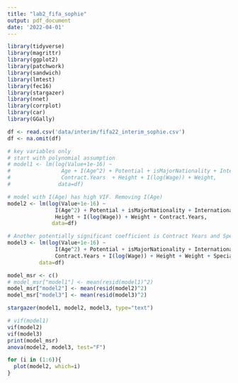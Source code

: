 ```yaml
---
title: "lab2_fifa_sophie"
output: pdf_document
date: '2022-04-01'
---
```


```r
library(tidyverse)
library(magrittr)
library(ggplot2)
library(patchwork)
library(sandwich)
library(lmtest)
library(fec16)
library(stargazer)
library(nnet)
library(corrplot)
library(car)
library(GGally)

```

```r
df <- read.csv('data/interim/fifa22_interim_sophie.csv')
df <- na.omit(df)
```



```r
# key variables only
# start with polynomial assumption
# model1 <- lm(log(Value+1e-16) ~
#                Age + I(Age^2) + Potential + isMajorNationality + International.Reputation+
#                Contract.Years  + Height + I(log(Wage)) + Weight,
#               data=df)

# model with I(Age) has high VIF. Removing I(Age)
model2 <- lm(log(Value+1e-16) ~
               I(Age^2) + Potential + isMajorNationality + International.Reputation+
               Height + I(log(Wage)) + Weight + Contract.Years,
              data=df)

# Another potentially significant coefficient is Contract Years and Special
model3 <- lm(log(Value+1e-16) ~ 
               I(Age^2) + Potential + isMajorNationality + International.Reputation+
               Contract.Years + I(log(Wage)) + Height + Weight + Special,
          data=df)

model_msr <- c()
# model_msr["model1"] <- mean(resid(model1)^2)
model_msr["model2"] <- mean(resid(model2)^2)
model_msr["model3"] <- mean(resid(model3)^2)

stargazer(model1, model2, model3, type="text")
```




```r

# vif(model1)
vif(model2)
vif(model3)
print(model_msr)
anova(model2, model3, test="F")

```

```r


for (i in (1:6)){
  plot(model2, which=i)
}
```

